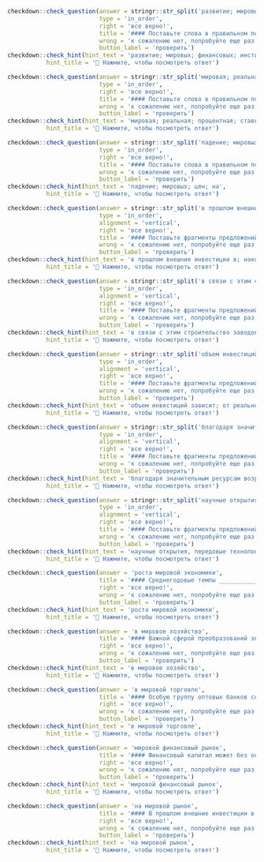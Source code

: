 
```r
checkdown::check_question(answer = stringr::str_split('развитие; мировых; финансовых; институтов', '; ') |> unlist(), 
                          type = 'in_order',
                          right = 'все верно!',
                          title = '#### Поставьте слова в правильном порядке:',
                          wrong = 'к сожалению нет, попробуйте еще раз...',
                          button_label = 'проверить')
checkdown::check_hint(hint_text = 'развитие; мировых; финансовых; институтов',
           hint_title = '🔎 Нажмите, чтобы посмотреть ответ')
```

```r
checkdown::check_question(answer = stringr::str_split('мировая; реальная; процентная; ставка', '; ') |> unlist(), 
                          type = 'in_order',
                          right = 'все верно!',
                          title = '#### Поставьте слова в правильном порядке:',
                          wrong = 'к сожалению нет, попробуйте еще раз...',
                          button_label = 'проверить')
checkdown::check_hint(hint_text = 'мировая; реальная; процентная; ставка',
           hint_title = '🔎 Нажмите, чтобы посмотреть ответ')
```

```r
checkdown::check_question(answer = stringr::str_split('падение; мировых; цен; на', '; ') |> unlist(), 
                          type = 'in_order',
                          right = 'все верно!',
                          title = '#### Поставьте слова в правильном порядке:',
                          wrong = 'к сожалению нет, попробуйте еще раз...',
                          button_label = 'проверить')
checkdown::check_hint(hint_text = 'падение; мировых; цен; на',
           hint_title = '🔎 Нажмите, чтобы посмотреть ответ')
```

```r
checkdown::check_question(answer = stringr::str_split('в прошлом внешние инвестиции в; накопление благородных металлов (денег) имели; принципиальное значение для стран, лишенных; возможности поставлять эти металлы (деньги) на мировой рынок', '; ') |> unlist(), 
                          type = 'in_order',
                          alignment = 'vertical',
                          right = 'все верно!',
                          title = '#### Поставьте фрагменты предложений в правильном порядке:',
                          wrong = 'к сожалению нет, попробуйте еще раз...',
                          button_label = 'проверить')
checkdown::check_hint(hint_text = 'в прошлом внешние инвестиции в; накопление благородных металлов (денег) имели; принципиальное значение для стран, лишенных; возможности поставлять эти металлы (деньги) на мировой рынок',
           hint_title = '🔎 Нажмите, чтобы посмотреть ответ')
```

```r
checkdown::check_question(answer = stringr::str_split('в связи с этим строительство заводов по сжижению; газа на Сахалине, а в перспективе и на; Кольском полуострове является не только технологическим прорывом для; России, но и важнейшим шагом в диверсификации поставок на мировые рынки', '; ') |> unlist(), 
                          type = 'in_order',
                          alignment = 'vertical',
                          right = 'все верно!',
                          title = '#### Поставьте фрагменты предложений в правильном порядке:',
                          wrong = 'к сожалению нет, попробуйте еще раз...',
                          button_label = 'проверить')
checkdown::check_hint(hint_text = 'в связи с этим строительство заводов по сжижению; газа на Сахалине, а в перспективе и на; Кольском полуострове является не только технологическим прорывом для; России, но и важнейшим шагом в диверсификации поставок на мировые рынки',
           hint_title = '🔎 Нажмите, чтобы посмотреть ответ')
```

```r
checkdown::check_question(answer = stringr::str_split('объем инвестиций зависит; от реальной мировой; ставки процента: высокие; ставки процента делают некоторые инвестиционные проекты неприбыльными', '; ') |> unlist(), 
                          type = 'in_order',
                          alignment = 'vertical',
                          right = 'все верно!',
                          title = '#### Поставьте фрагменты предложений в правильном порядке:',
                          wrong = 'к сожалению нет, попробуйте еще раз...',
                          button_label = 'проверить')
checkdown::check_hint(hint_text = 'объем инвестиций зависит; от реальной мировой; ставки процента: высокие; ставки процента делают некоторые инвестиционные проекты неприбыльными',
           hint_title = '🔎 Нажмите, чтобы посмотреть ответ')
```

```r
checkdown::check_question(answer = stringr::str_split('благодаря значительным ресурсам возрастает; политический вес государства на; мировой арене, появляется реальная; возможность устанавливать свои правила игры на газовом рынке', '; ') |> unlist(), 
                          type = 'in_order',
                          alignment = 'vertical',
                          right = 'все верно!',
                          title = '#### Поставьте фрагменты предложений в правильном порядке:',
                          wrong = 'к сожалению нет, попробуйте еще раз...',
                          button_label = 'проверить')
checkdown::check_hint(hint_text = 'благодаря значительным ресурсам возрастает; политический вес государства на; мировой арене, появляется реальная; возможность устанавливать свои правила игры на газовом рынке',
           hint_title = '🔎 Нажмите, чтобы посмотреть ответ')
```

```r
checkdown::check_question(answer = stringr::str_split('научные открытия, передовые технологии позволили вывести (и; продолжают выводить) на мировые рынки новые природные; ресурсы и их заменители, а также вызывают; изменение структуры спроса на сырье, материалы, полуфабрикаты, комплектующие и другие товары', '; ') |> unlist(), 
                          type = 'in_order',
                          alignment = 'vertical',
                          right = 'все верно!',
                          title = '#### Поставьте фрагменты предложений в правильном порядке:',
                          wrong = 'к сожалению нет, попробуйте еще раз...',
                          button_label = 'проверить')
checkdown::check_hint(hint_text = 'научные открытия, передовые технологии позволили вывести (и; продолжают выводить) на мировые рынки новые природные; ресурсы и их заменители, а также вызывают; изменение структуры спроса на сырье, материалы, полуфабрикаты, комплектующие и другие товары',
           hint_title = '🔎 Нажмите, чтобы посмотреть ответ')
```

```r
checkdown::check_question(answer = 'роста мировой экономики', 
                          title = '#### Среднегодовые темпы ____________ (**рост, мировой, экономика**) оцениваются на уровне 3,7-3,8%, т.е. для достижения поставленных целей темпы роста российской экономики должны составлять как минимум 3,9-4%.',
                          right = 'все верно!', 
                          wrong = 'к сожалению нет, попробуйте еще раз...',
                          button_label = 'проверить')
checkdown::check_hint(hint_text = 'роста мировой экономики',
           hint_title = '🔎 Нажмите, чтобы посмотреть ответ')                          
```

```r
checkdown::check_question(answer = 'в мировое хозяйство', 
                          title = '#### Важной сферой преобразований экономики России являются международные валютные отношения, поскольку взят курс на интеграцию ____________ (**в, мировой, хозяйство**).',
                          right = 'все верно!', 
                          wrong = 'к сожалению нет, попробуйте еще раз...',
                          button_label = 'проверить')
checkdown::check_hint(hint_text = 'в мировое хозяйство',
           hint_title = '🔎 Нажмите, чтобы посмотреть ответ')                          
```

```r
checkdown::check_question(answer = 'в мировой торговле', 
                          title = '#### Особую группу оптовых банков составляют акцептные дома, предоставлякицие акцентные кредиты во внешней и внутренней торговле, однако ____________ (**в, мировой, торговля**) в последнее время такие кредиты используются редко.',
                          right = 'все верно!', 
                          wrong = 'к сожалению нет, попробуйте еще раз...',
                          button_label = 'проверить')
checkdown::check_hint(hint_text = 'в мировой торговле',
           hint_title = '🔎 Нажмите, чтобы посмотреть ответ')                          
```

```r
checkdown::check_question(answer = 'мировой финансовый рынок', 
                          title = '#### Финансовый капитал может без ограничений пе ремещаться с внутреннего на ____________ (**мировой, финансовый, рынок**), и наоборот.',
                          right = 'все верно!', 
                          wrong = 'к сожалению нет, попробуйте еще раз...',
                          button_label = 'проверить')
checkdown::check_hint(hint_text = 'мировой финансовый рынок',
           hint_title = '🔎 Нажмите, чтобы посмотреть ответ')                          
```

```r
checkdown::check_question(answer = 'на мировой рынок', 
                          title = '#### В прошлом внешние инвестиции в накопление благородных металлов (денег) имели принципиальное значение для стран, лишенных возможности поставлять эти металлы (деньги) ____________ (**на, мировой, рынок**).',
                          right = 'все верно!', 
                          wrong = 'к сожалению нет, попробуйте еще раз...',
                          button_label = 'проверить')
checkdown::check_hint(hint_text = 'на мировой рынок',
           hint_title = '🔎 Нажмите, чтобы посмотреть ответ')                          
```
